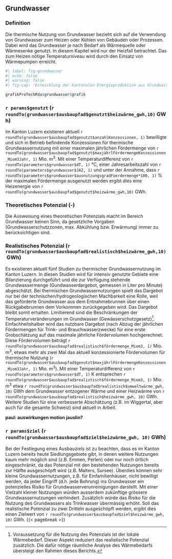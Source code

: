 ## Grundwasser


### Definition
Die thermische Nutzung von Grundwasser bezieht sich auf die Verwendung von Grundwasser zum Heizen oder Kühlen von Gebäuden oder Prozessen. Dabei wird das Grundwasser je nach Bedarf als Wärmequelle oder Wärmesenke genutzt. In diesem Kapitel wird nur der Heizfall betrachtet. Das zum Heizen nötige Temperaturniveau wird durch den Einsatz von Wärmepumpen erreicht.

```r
#| label: fig-grundwasser
#| echo: false
#| warning: false
#| fig-cap: 'Entwicklung der kantonalen Energieproduktion aus Grundwasser in Kombination mit einer Wärmepumpe und das entsprechende realistische Potenzial (blau). Zum Vergleich sind die skalierten Werte aus den Energieperspektiven 2050+ (EP2050+) in grau gezeigt.'

grafikProTechRda$grundwasser$grafik
``` 


### `r params$genutzt` (`r roundTo(grundwasser$ausbaupfad$genutzt$heizwärme_gwh,10)` GWh)
Im Kanton Luzern existieren aktuell `r roundTo(grundwasser$ausbaupfad$genutzt$anzahlKonzessionen, 1)`
bewilligte und sich in Betrieb befindende Konzessionen für thermische Grundwassernutzung mit einer maximalen jährlichen Fördermenge von `r roundTo(grundwasser$ausbaupfad$genutzt$maxjährlFördermengeKonzessionen_Miom3Jahr, 1)`
Mio. m^3^. Mit einer Temperaturdifferenz von `r roundTo(parameters$grundwasser$dT, 1)`
°C, einer Jahresarbeitszahl von `r roundTo(parameters$grundwasser$JAZ, 1)`
und unter der Annahme, dass `r roundTo(parameters$grundwasser$ausnutzungsgradFoerdermenge*100, 1)`
% der maximalen Fördermenge ausgenutzt werden ergibt dies eine Heizenergie von `r roundTo(grundwasser$ausbaupfad$genutzt$heizwärme_gwh,10)` GWh.  


### Theoretisches Potenzial (-)
Die Ausweisung eines theoretischen Potenzials macht im Bereich Grundwasser keinen Sinn, da gesetzliche Vorgaben (Grundwasserschutzzonen, max. Abkühlung bzw. Erwärmung) immer zu berücksichtigen sind.


### Realistisches Potenzial (`r roundTo(grundwasser$ausbaupfad$realistisch$heizwärme_gwh,10)` GWh)
Es existieren aktuell fünf Studien zu thermischer Grundwassernutzung im Kanton Luzern. In diesen Studien wird für intensiv genutzte Gebiete eine Bilanzierung durchgeführt und die zur Verfügung stehende Grundwassermenge (Gundwasserdargebot, gemessen in Liter pro Minute) abgeschätzt.  Bei thermischen Grundwassernutzungen spielt das Dargebot nur bei der technischen/hydrogeologischen Machbarkeit eine Rolle, weil das geförderte Grundwasser aus dem Entnahmebrunnen über einen Rückgabebrunnen dem Vorkommen zurückgegeben wird. Das Dargebot bleibt somit erhalten. Limitierend sind die Beschränkungen der Temperaturveränderungen im Grundwasser (Gewässerschutzgesetz)[^bedarfsanalyse]. 
Einfachheitshalber wird das nutzbare Dargebot (nach Abzug der jährlichen Fördermengen für Trink- und Brauchwasserzwecke) für eine erste Grobschätzung auf das maximale jährliche Fördervolumen hochgerechnet.
<!-- Es existieren aktuell 5 Studien zu thermischer Grundwassernutzung im Kanton Luzern. In diesen Studien wird für intensiv genutzte Gebiete der Zufluss (l/min) (z.B. durch Zufluss aus oberliegenden Abschnitten, Infiltration von Flüssen, Versickerung) in ein Gebiet abgeschätzt und davon die aktuelle Entnahme (z.B. für Trinkwasser) abgezogen. Dies ergibt den für die thermische Nutzung verfügbaren Durchfluss (l/min). Dieser Durchfluss wird für eine erste Grobschätzung auf das maximale jährliche Fördervolumen hochgerechnet.  -->
Diese Fördervolumen beträgt `r roundTo(grundwasser$ausbaupfad$realistisch$fördermenge_Miom3, 1)`
Mio. m^3^, etwas mehr als zwei Mal das aktuell konzessionierte Fördervolumen für thermische Nutzung (`r roundTo(grundwasser$ausbaupfad$genutzt$maxjährlFördermengeKonzessionen_Miom3Jahr, 1)`
Mio. m^3^). Mit einer Temperaturdifferenz von `r roundTo(parameters$grundwasser$dT, 1)`
K entsprechen `r roundTo(grundwasser$ausbaupfad$realistisch$fördermenge_Miom3, 1)`
Mio. m^3^ etwa `r roundTo(grundwasser$ausbaupfad$realistisch$umweltwärme_gwh, 10)`
GWh dem Grundwasser entzogener Wärme und einer Heizwärme von `r roundTo(grundwasser$ausbaupfad$realistisch$heizwärme_gwh, 10)`
GWh. Weitere Studien für eine verbesserte Abschätzung (z.B. im Wiggertal, aber auch für die gesamte Schweiz) sind aktuell in Arbeit. 


[^bedarfsanalyse]: Voraussetzung für die Nutzung des Potenzials ist der lokale Wärmebedarf. Dieser Aspekt reduziert das realistische Potenzial zusätzlich. Die dafür nötige räumliche Analyse des Wärmebedarfs übersteigt den Rahmen dieses Berichts.

```{=html}
<b>
paul: auswirkungen motion jauslin?
</b>
```

### `r params$ziel` (`r roundTo(grundwasser$ausbaupfad$ziel$heizwärme_gwh, 10)` GWh)
Bei der Festlegung eines Ausbauziels ist zu beachten, dass es im Kanton Luzern bereits heute Siedlungsgebiete gibt, in denen weitere Nutzungen kaum mehr möglich sind (z.B. Emmen, Perlen) oder nur noch örtlich eingeschränkt, da das Potenzial mit den bestehenden Nutzungen bereits zur Hälfte ausgeschöpft wird (z.B. Malters, Sursee). Überdies können sehr kleine Grundwassernutzungen, z.B. für Einfamilienhäuser, nicht bewilligt werden, da jeder Eingriff (d.h. jede Bohrung) ins Grundwasser ein potenzielles Risiko für Grundwasserverunreinigungen darstellt. Mit einer Vielzahl kleiner Nutzungen würden ausserdem zukünftige grössere Grundwassernutzungen verhindert. Zusätzlich würde das Risiko für die Nutzung des Grundwassers als Trinkwasser übermässig erhöht. Soll das realistische Potenzial zu zwei Dritteln <!--# grundwasser$ausbaupfad$ziel$ausnutzungRealistischePotenzial = 0.66 -->
ausgeschöpft werden, ergibt dies einen Zielwert von `r roundTo(grundwasser$ausbaupfad$ziel$heizwärme_gwh, 10)` GWh. 
{{< pagebreak >}}




<!-- Auffallend ist das deutlich höhere Ausbauziel der EP2050+, welches sogar über dem realistischen Potenzial liegt. In den EP2050+ wird jedoch nicht Grundwasser direkt dokumentiert, sondern als Teil des Bereichs Umweltwärme, zusammen mit untiefer Geothermie und Luft. Umweltwärme wurde gemäss Anhang @sec-anhangFernwaermeUmweltwaerme in diese drei Bereiche aufgeteilt. Möglicherweise ist diese Aufteilung zu hinterfragen.  -->


